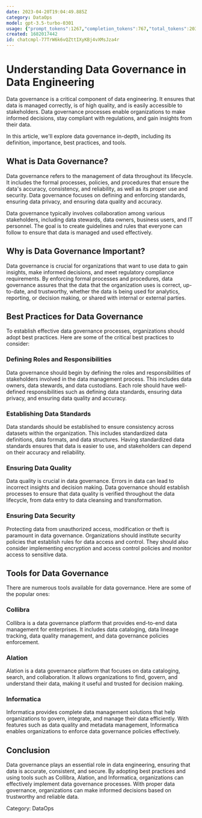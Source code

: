 ```yaml
---
date: 2023-04-20T19:04:49.885Z
category: DataOps
model: gpt-3.5-turbo-0301
usage: {"prompt_tokens":1267,"completion_tokens":767,"total_tokens":2034}
created: 1682017442
id: chatcmpl-77TrW6k6vQZttIXyKBj4vXMsJza4r
---
```


# Understanding Data Governance in Data Engineering

Data governance is a critical component of data engineering. It ensures that data is managed correctly, is of high quality, and is easily accessible to stakeholders. Data governance processes enable organizations to make informed decisions, stay compliant with regulations, and gain insights from their data.

In this article, we'll explore data governance in-depth, including its definition, importance, best practices, and tools.

## What is Data Governance?

Data governance refers to the management of data throughout its lifecycle. It includes the formal processes, policies, and procedures that ensure the data's accuracy, consistency, and reliability, as well as its proper use and security. Data governance focuses on defining and enforcing standards, ensuring data privacy, and ensuring data quality and accuracy.

Data governance typically involves collaboration among various stakeholders, including data stewards, data owners, business users, and IT personnel. The goal is to create guidelines and rules that everyone can follow to ensure that data is managed and used effectively.

## Why is Data Governance Important?

Data governance is crucial for organizations that want to use data to gain insights, make informed decisions, and meet regulatory compliance requirements. By enforcing formal processes and procedures, data governance assures that the data that the organization uses is correct, up-to-date, and trustworthy, whether the data is being used for analytics, reporting, or decision making, or shared with internal or external parties.

## Best Practices for Data Governance

To establish effective data governance processes, organizations should adopt best practices. Here are some of the critical best practices to consider:

### Defining Roles and Responsibilities

Data governance should begin by defining the roles and responsibilities of stakeholders involved in the data management process. This includes data owners, data stewards, and data custodians. Each role should have well-defined responsibilities such as defining data standards, ensuring data privacy, and ensuring data quality and accuracy.

### Establishing Data Standards

Data standards should be established to ensure consistency across datasets within the organization. This includes standardized data definitions, data formats, and data structures. Having standardized data standards ensures that data is easier to use, and stakeholders can depend on their accuracy and reliability.

### Ensuring Data Quality

Data quality is crucial in data governance. Errors in data can lead to incorrect insights and decision making. Data governance should establish processes to ensure that data quality is verified throughout the data lifecycle, from data entry to data cleansing and transformation.

### Ensuring Data Security

Protecting data from unauthorized access, modification or theft is paramount in data governance. Organizations should institute security policies that establish rules for data access and control. They should also consider implementing encryption and access control policies and monitor access to sensitive data.

## Tools for Data Governance

There are numerous tools available for data governance. Here are some of the popular ones:

### Collibra

Collibra is a data governance platform that provides end-to-end data management for enterprises. It includes data cataloging, data lineage tracking, data quality management, and data governance policies enforcement.

### Alation

Alation is a data governance platform that focuses on data cataloging, search, and collaboration. It allows organizations to find, govern, and understand their data, making it useful and trusted for decision making.

### Informatica

Informatica provides complete data management solutions that help organizations to govern, integrate, and manage their data efficiently. With features such as data quality and metadata management, Informatica enables organizations to enforce data governance policies effectively.

## Conclusion

Data governance plays an essential role in data engineering, ensuring that data is accurate, consistent, and secure. By adopting best practices and using tools such as Collibra, Alation, and Informatica, organizations can effectively implement data governance processes. With proper data governance, organizations can make informed decisions based on trustworthy and reliable data.

Category: DataOps